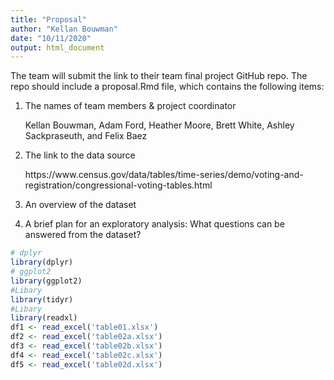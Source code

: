 ```yaml
---
title: "Proposal"
author: "Kellan Bouwman"
date: "10/11/2020"
output: html_document
---
```


The team will submit the link to their team final project GitHub repo. The repo should include a proposal.Rmd file, which contains the following items:

1. The names of team members & project coordinator

     Kellan Bouwman, Adam Ford, Heather Moore, Brett White, Ashley Sackpraseuth, and Felix Baez

2. The link to the data source

     https://www.census.gov/data/tables/time-series/demo/voting-and-registration/congressional-voting-tables.html

3. An overview of the dataset

4. A brief plan for an exploratory analysis: What questions can be answered from the dataset?
     
```r
# dplyr
library(dplyr)
# ggplot2
library(ggplot2)
#Libary
library(tidyr)
#Libary
library(readxl)
df1 <- read_excel('table01.xlsx')
df2 <- read_excel('table02a.xlsx')
df3 <- read_excel('table02b.xlsx')
df4 <- read_excel('table02c.xlsx')
df5 <- read_excel('table02d.xlsx')
```
